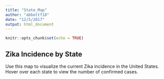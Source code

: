 ```yaml
---
title: "State_Map"
author: "abbottf18"
date: "12/5/2017"
output: html_document
---
```


```r
knitr::opts_chunk$set(echo = TRUE)
```

## Zika Incidence by State 
Use this map to visualize the current Zika incidence in the United States. Hover over each state to view the number of confirmed cases.